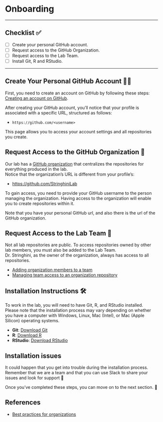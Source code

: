 # Onboarding 

---

## Checklist ✅ {.unnumbered}

- [ ] Create your personal GitHub account.    
- [ ] Request access to the GitHub Organization.    
- [ ] Request access to the Lab Team.    
- [ ] Install Git, R and RStudio.  

---

## Create Your Personal GitHub Account 🧑‍💻

First, you need to create an account on GitHub by following these steps: [Creating an account on GitHub](https://docs.github.com/en/get-started/start-your-journey/creating-an-account-on-github).

After creating your GitHub account, you'll notice that your profile is associated with a specific URL, structured as follows: 

- `https://github.com/<username>`

This page allows you to access your account settings and all repositories you create.

## Request Access to the GitHub Organization 🏢

Our lab has a [GitHub organization](https://docs.github.com/en/organizations/collaborating-with-groups-in-organizations/about-organizations) that centralizes the repositories for everything produced in the lab.  
Notice that the organization's URL is different from your profile's:

- [https://github.com/StringhiniLab](https://github.com/StringhiniLab)

To gain access, you need to provide your GitHub username to the person managing the organization. Having access to the organization will enable you to create repositories within it.  

::: {.callout-note appearance="simple"}
Note that you have your personal GitHub url, and also there is the url of the GitHub organization.
:::

## Request Access to the Lab Team 🔑

Not all lab repositories are public. To access repositories owned by other lab members, you must also be added to the Lab Team.  
Dr. Stringhini, as the owner of the organization, always has access to all repositories.  

- [Adding organization members to a team](https://docs.github.com/en/organizations/organizing-members-into-teams/adding-organization-members-to-a-team)
- [Managing team access to an organization repository](https://docs.github.com/en/organizations/managing-user-access-to-your-organizations-repositories/managing-repository-roles/managing-team-access-to-an-organization-repository)

## Installation Instructions 🛠️

To work in the lab, you will need to have Git, R, and RStudio installed.  
Please note that the installation process may vary depending on whether you have a computer with Windows, Linux, Mac (Intel), or Mac (Apple Silicon) operating systems.  

- **Git**: [Download Git](https://git-scm.com/downloads)  
- **R**: [Download R](https://cran.r-project.org/)  
- **RStudio**: [Download RStudio](https://posit.co/download/rstudio-desktop/)  

::: {.callout-warning appearance="simple"}

## Installation issues

It could happen that you get into trouble during the installation process. Remember that we are a team and that you can use Slack to share your issues and look for support 🙌

:::


Once you've completed these steps, you can move on to the next section. 🎉

## References

- [Best practices for organizations](https://docs.github.com/en/organizations/collaborating-with-groups-in-organizations/best-practices-for-organizations)

